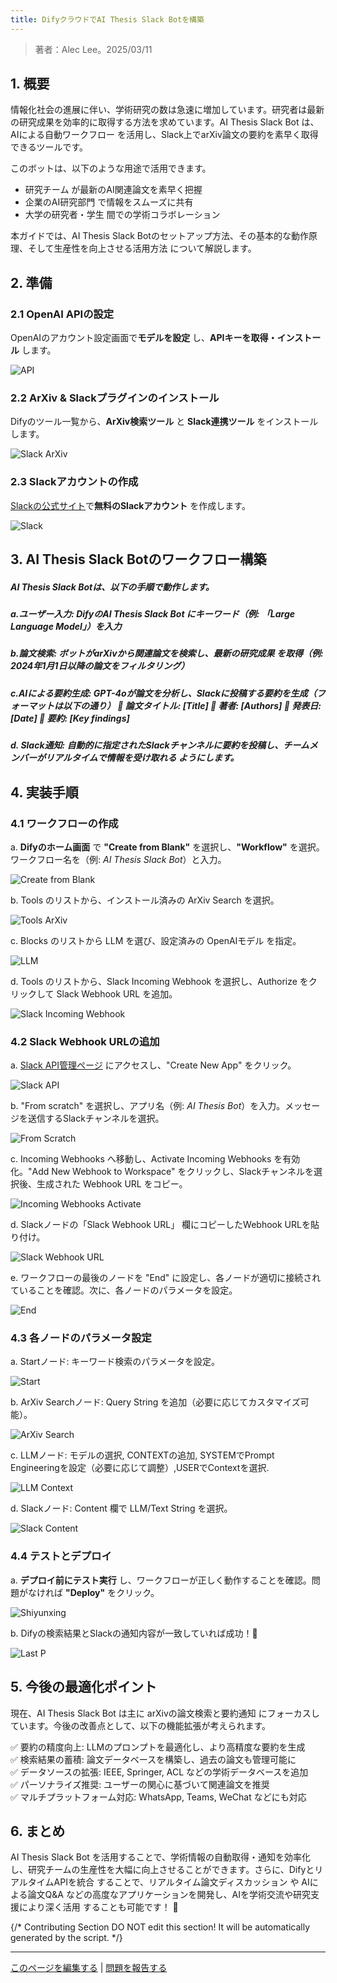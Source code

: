 ```yaml
---
title: DifyクラウドでAI Thesis Slack Botを構築
---
```


> 著者：Alec Lee。2025/03/11

## 1. 概要

情報化社会の進展に伴い、学術研究の数は急速に増加しています。研究者は最新の研究成果を効率的に取得する方法を求めています。AI Thesis Slack Bot は、AIによる自動ワークフロー を活用し、Slack上でarXiv論文の要約を素早く取得 できるツールです。

このボットは、以下のような用途で活用できます。

* 研究チーム が最新のAI関連論文を素早く把握  
* 企業のAI研究部門 で情報をスムーズに共有  
* 大学の研究者・学生 間での学術コラボレーション

本ガイドでは、AI Thesis Slack Botのセットアップ方法、その基本的な動作原理、そして生産性を向上させる活用方法 について解説します。

## 2. 準備

### 2.1 OpenAI APIの設定

OpenAIのアカウント設定画面で**モデルを設定** し、**APIキーを取得・インストール** します。

![API](https://raw.githubusercontent.com/aleclee1005/MyPic/refs/heads/img/001API.jpg)

### 2.2 ArXiv & Slackプラグインのインストール

Difyのツール一覧から、**ArXiv検索ツール** と **Slack連携ツール** をインストールします。

<img
src="https://raw.githubusercontent.com/aleclee1005/MyPic/refs/heads/img/002SlackArXiv.jpg"
className="mx-auto"
alt="Slack ArXiv"
/>

### 2.3 Slackアカウントの作成

[Slackの公式サイト](https://slack.com/intl/en-gb/get-started?entry_point=help_center#/createnew)で**無料のSlackアカウント** を作成します。

![Slack](https://raw.githubusercontent.com/aleclee1005/MyPic/refs/heads/img/003SlackAccount.jpg)

## 3. AI Thesis Slack Botのワークフロー構築

##### AI Thesis Slack Botは、以下の手順で動作します。

##### a.ユーザー入力: DifyのAI Thesis Slack Bot にキーワード（例: *「Large Language Model」*）を入力

##### b.論文検索: ボットがarXivから関連論文を検索し、最新の研究成果 を取得（例: *2024年1月1日以降の論文をフィルタリング*）

##### c.AIによる要約生成: GPT-4oが論文を分析し、Slackに投稿する要約を生成（フォーマットは以下の通り）   📄 論文タイトル: \[Title\]  👤 著者: \[Authors\]  📆 発表日: \[Date\]  📌 要約: \[Key findings\]

##### d. Slack通知: 自動的に指定されたSlackチャンネルに要約を投稿し、チームメンバーがリアルタイムで情報を受け取れる ようにします。

## 4. 実装手順

### 4.1 ワークフローの作成

a. **Difyのホーム画面** で **"Create from Blank"** を選択し、**"Workflow"** を選択。ワークフロー名を（例: *AI Thesis Slack Bot*）と入力。

![Create from Blank](https://raw.githubusercontent.com/aleclee1005/MyPic/refs/heads/img/004Createfromblank.jpg)

b. Tools のリストから、インストール済みの ArXiv Search を選択。

![Tools ArXiv](https://raw.githubusercontent.com/aleclee1005/MyPic/refs/heads/img/005ToolsArXiv.jpg)

c. Blocks のリストから LLM を選び、設定済みの OpenAIモデル を指定。

![LLM](https://raw.githubusercontent.com/aleclee1005/MyPic/refs/heads/img/006LLM.jpg)

d. Tools のリストから、Slack Incoming Webhook を選択し、Authorize をクリックして Slack Webhook URL を追加。

![Slack Incoming Webhook](https://raw.githubusercontent.com/aleclee1005/MyPic/refs/heads/img/007Slackincomingwebhook.jpg)

### 4.2 Slack Webhook URLの追加

a. [Slack API管理ページ](https://api.slack.com/apps) にアクセスし、"Create New App" をクリック。

![Slack API](https://raw.githubusercontent.com/aleclee1005/MyPic/refs/heads/img/008Slackapi.jpg)

b. "From scratch" を選択し、アプリ名（例: *AI Thesis Bot*）を入力。メッセージを送信するSlackチャンネルを選択。

![From Scratch](https://raw.githubusercontent.com/aleclee1005/MyPic/refs/heads/img/009Fromscratch.jpg)

c. Incoming Webhooks へ移動し、Activate Incoming Webhooks を有効化。"Add New Webhook to Workspace" をクリックし、Slackチャンネルを選択後、生成された Webhook URL をコピー。

![Incoming Webhooks Activate](https://raw.githubusercontent.com/aleclee1005/MyPic/refs/heads/img/010IncomingwebhooksActivate.jpg)

d. Slackノードの「Slack Webhook URL」 欄にコピーしたWebhook URLを貼り付け。

![Slack Webhook URL](https://raw.githubusercontent.com/aleclee1005/MyPic/refs/heads/img/011SlackWehookURL.jpg)

e. ワークフローの最後のノードを "End" に設定し、各ノードが適切に接続されていることを確認。次に、各ノードのパラメータを設定。

![End](https://raw.githubusercontent.com/aleclee1005/MyPic/refs/heads/img/012End.jpg)

### 4.3 各ノードのパラメータ設定

a. Startノード: キーワード検索のパラメータを設定。

![Start](https://raw.githubusercontent.com/aleclee1005/MyPic/refs/heads/img/013StartNode.jpg)

b. ArXiv Searchノード: Query String を追加（必要に応じてカスタマイズ可能）。

<img
src="https://raw.githubusercontent.com/aleclee1005/MyPic/refs/heads/img/014ArvPara.jpg"
className="mx-auto"
alt="ArXiv Search"
/>

c. LLMノード: モデルの選択, CONTEXTの追加, SYSTEMでPrompt Engineeringを設定（必要に応じて調整）,USERでContextを選択. 

![LLM Context](https://raw.githubusercontent.com/aleclee1005/MyPic/refs/heads/img/015LLMcontext.jpg)

d. Slackノード: Content 欄で LLM/Text String を選択。

![Slack Content](https://raw.githubusercontent.com/aleclee1005/MyPic/refs/heads/img/016SlackEndP.jpg)

### 4.4 テストとデプロイ

a. **デプロイ前にテスト実行** し、ワークフローが正しく動作することを確認。問題がなければ **"Deploy"** をクリック。

![Shiyunxing](https://raw.githubusercontent.com/aleclee1005/MyPic/refs/heads/img/018TestInupt.jpg)

b. Difyの検索結果とSlackの通知内容が一致していれば成功！🎉

![Last P](https://raw.githubusercontent.com/aleclee1005/MyPic/refs/heads/img/019LastPTest.jpg)

## 5. 今後の最適化ポイント

現在、AI Thesis Slack Bot は主に arXivの論文検索と要約通知 にフォーカスしています。今後の改善点として、以下の機能拡張が考えられます。

 ✅ 要約の精度向上: LLMのプロンプトを最適化し、より高精度な要約を生成  
 ✅ 検索結果の蓄積: 論文データベースを構築し、過去の論文も管理可能に  
 ✅ データソースの拡張: IEEE, Springer, ACL などの学術データベースを追加  
 ✅ パーソナライズ推奨: ユーザーの関心に基づいて関連論文を推奨  
 ✅ マルチプラットフォーム対応: WhatsApp, Teams, WeChat などにも対応

## 6. まとめ

AI Thesis Slack Bot を活用することで、学術情報の自動取得・通知を効率化 し、研究チームの生産性を大幅に向上させることができます。さらに、DifyとリアルタイムAPIを統合 することで、リアルタイム論文ディスカッション や AIによる論文Q\&A などの高度なアプリケーションを開発し、AIを学術交流や研究支援により深く活用 することも可能です！ 🚀

{/*
Contributing Section
DO NOT edit this section!
It will be automatically generated by the script.
*/}

---

[このページを編集する](https://github.com/langgenius/dify-docs/edit/main/ja-jp/learn-more/use-cases/building-an-ai-thesis-slack-bot.mdx) | [問題を報告する](https://github.com/langgenius/dify-docs/issues/new?title=ドキュメントの問題%3A%20ing-an-ai-thesis-slack-&body=%23%23%20問題の説明%0A%3C%21--%20発見した問題について簡単に説明してください%20--%3E%0A%0A%23%23%20ページリンク%0Ahttps%3A%2F%2Fgithub.com%2Flanggenius%2Fdify-docs%2Fblob%2Fmain%2Fja-jp/learn-more/use-cases%2Fbuilding-an-ai-thesis-slack-bot.mdx%0A%0A%23%23%20提案される変更%0A%3C%21--%20特定の変更案がある場合は、ここで説明してください%20--%3E%0A%0A%3C%21--%20ドキュメントの品質向上にご協力いただきありがとうございます！%20--%3E)

